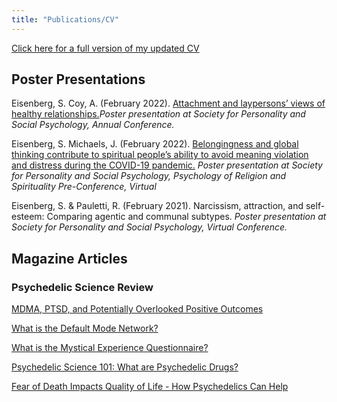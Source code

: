 ```yaml
---
title: "Publications/CV"
---
```


[Click here for a full version of my updated CV](SabrinaEisenbergCV.pdf)

## Poster Presentations

Eisenberg, S. Coy, A. (February 2022). [Attachment and laypersons' views of healthy relationships.](Attachment.qmd)*Poster presentation at Society for Personality and Social Psychology, Annual Conference.*

Eisenberg, S. Michaels, J. (February 2022). [Belongingness and global thinking contribute to spiritual people's ability to avoid meaning violation and distress during the COVID-19 pandemic.](MeaningMaking.qmd) *Poster presentation at Society for Personality and Social Psychology, Psychology of Religion and Spirituality Pre-Conference, Virtual*

Eisenberg, S. & Pauletti, R. (February 2021). Narcissism, attraction, and self-esteem: Comparing agentic and communal subtypes. *Poster presentation at Society for Personality and Social Psychology, Virtual Conference.*

## Magazine Articles

### Psychedelic Science Review

[MDMA, PTSD, and Potentially Overlooked Positive Outcomes](https://psychedelicreview.com/mdma-ptsd-and-potentially-overlooked-positive-outcomes/)

[What is the Default Mode Network?](https://psychedelicreview.com/what-is-the-default-mode-network/)

[What is the Mystical Experience Questionnaire?](https://psychedelicreview.com/what-is-the-mystical-experience-questionnaire/)

[Psychedelic Science 101: What are Psychedelic Drugs?](https://psychedelicreview.com/psychedelic-science-101-what-are-psychedelic-drugs/)

[Fear of Death Impacts Quality of Life - How Psychedelics Can Help](https://psychedelicreview.com/fear-of-death-impacts-quality-of-life-how-psychedelics-can-help/)
